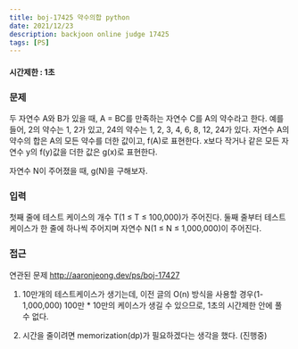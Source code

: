 ```yaml
---
title: boj-17425 약수의합 python
date: 2021/12/23
description: backjoon online judge 17425
tags: [PS]
---
```


#### 시간제한 : 1초

### 문제
두 자연수 A와 B가 있을 때, A = BC를 만족하는 자연수 C를 A의 약수라고 한다. 예를 들어, 2의 약수는 1, 2가 있고, 24의 약수는 1, 2, 3, 4, 6, 8, 12, 24가 있다. 자연수 A의 약수의 합은 A의 모든 약수를 더한 값이고, f(A)로 표현한다. x보다 작거나 같은 모든 자연수 y의 f(y)값을 더한 값은 g(x)로 표현한다.

자연수 N이 주어졌을 때, g(N)을 구해보자.

### 입력
첫째 줄에 테스트 케이스의 개수 T(1 ≤ T ≤ 100,000)가 주어진다. 둘째 줄부터 테스트 케이스가 한 줄에 하나씩 주어지며 자연수 N(1 ≤ N ≤ 1,000,000)이 주어진다.


### 접근

연관된 문제 http://aaronjeong.dev/ps/boj-17427

1. 10만개의 테스트케이스가 생기는데, 이전 글의 O(n) 방식을 사용할 경우(1-1,000,000) 100만 * 10만의 케이스가 생길 수 있으므로, 1초의 시간제한 안에 풀 수 없다.

2. 시간을 줄이려면 memorization(dp)가 필요하겠다는 생각을 했다. (진행중)
